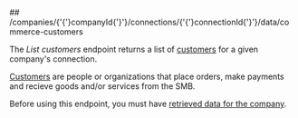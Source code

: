 
<MethodPill method="get" />
## /companies/{'{'}companyId{'}'}/connections/{'{'}connectionId{'}'}/data/commerce-customers

The *List customers* endpoint returns a list of [customers](https://docs.codat.io/commerce-api#/schemas/Customer) for a given company's connection.

[Customers](https://docs.codat.io/commerce-api#/schemas/Customer) are people or organizations that place orders, make payments and recieve goods and/or services from the SMB.

Before using this endpoint, you must have [retrieved data for the company](https://docs.codat.io/codat-api#/operations/refresh-company-data).
    
